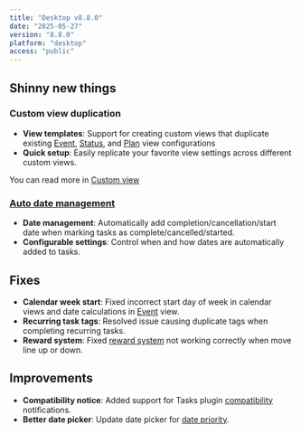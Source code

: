 ```yaml
---
title: "Desktop v8.8.0"
date: "2025-05-27"
version: "8.8.0"
platform: "desktop"
access: "public"
---
```


## Shinny new things

### Custom view duplication

- **View templates**: Support for creating custom views that duplicate existing [Event](/docs/task-view/event-view), [Status](/docs/task-view/status-view), and [Plan](/docs/task-view/plan-view) view configurations
- **Quick setup**: Easily replicate your favorite view settings across different custom views.

You can read more in [Custom view](/docs/task-view/custom-view)

### [Auto date management](/docs/append-date)

- **Date management**: Automatically add completion/cancellation/start date when marking tasks as complete/cancelled/started.
- **Configurable settings**: Control when and how dates are automatically added to tasks.

## Fixes

- **Calendar week start**: Fixed incorrect start day of week in calendar views and date calculations in [Event](/docs/task-view/event-view) view.
- **Recurring task tags**: Resolved issue causing duplicate tags when completing recurring tasks.
- **Reward system**: Fixed [reward system](/docs/reward) not working correctly when move line up or down.

## Improvements

- **Compatibility notice**: Added support for Tasks plugin [compatibility](/docs/compatibility) notifications.
- **Better date picker**: Update date picker for [date priority](/docs/date-priority).
